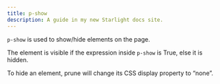 ```yaml
---
title: p-show
description: A guide in my new Starlight docs site.
---
```



<script type="module" src="https://pyscript.net/releases/2024.11.1/core.js"></script>
<script type="mpy" src="/examples/p-show/example1.py" config="/examples/pyscript.json"></script>

`p-show` is used to show/hide elements on the page.

The element is visible if the expression inside `p-show` is True, else it is hidden.

To hide an element, prune will change its CSS display property to “none”.


<Code code={pythonCode} lang="py" title="demo.py" />
<Code code={HTMLCode} lang="html" title="index.html" />
<div class="result" set:html={HTMLCode}></div>


